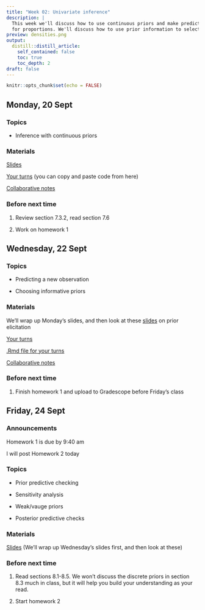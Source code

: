 ```yaml
---
title: "Week 02: Univariate inference"
description: |
  This week we'll discuss how to use continuous priors and make predictions 
  for proportions. We'll discuss how to use prior information to select prior distribution, and we'll start inference for a mean.
preview: densities.png
output:
  distill::distill_article:
    self_contained: false
    toc: true
    toc_depth: 2
draft: false
---
```



```r
knitr::opts_chunk$set(echo = FALSE)
```


## Monday, 20 Sept

### Topics

- Inference with continuous priors

### Materials

[Slides](https://aloy.github.io/stat340-notes-fa21/03-prop-continuous-prior.pdf)

[Your turns](https://aloy.github.io/stat340-notes-fa21/03H-posterior-examples) (you can copy and paste code from here) 

[Collaborative notes](https://docs.google.com/document/d/1hqi2f3YOLiJ7OVtRGa9TWrkF0sW-Mku4mA2kNc9tpSQ/edit?usp=sharing)





### Before next time

1. Review section 7.3.2, read section 7.6

1. Work on homework 1



## Wednesday, 22 Sept

### Topics

- Predicting a new observation

- Choosing informative priors

### Materials

We'll wrap up Monday's slides, and then look at these [slides](https://aloy.github.io/stat340-notes-fa21/04-prior-elicitation.pdf) on prior elicitation

[Your turns](https://aloy.github.io/stat340-notes-fa21/04H-prior-elicitation.pdf)

[.Rmd file for your turns](https://aloy.github.io/stat340-notes-fa21/04H-prior-elicitation.Rmd)

[Collaborative notes](https://docs.google.com/document/d/1hxxIdmDbJxphO1YEpr255HuUDCTMvfTEGXIcq-or5t8/edit?usp=sharing)


### Before next time


1. Finish homework 1 and upload to Gradescope before Friday's class

## Friday, 24 Sept

### Announcements

Homework 1 is due by 9:40 am

I will post Homework 2 today

### Topics

- Prior predictive checking

- Sensitivity analysis

- Weak/vauge priors

- Posterior predictive checks

### Materials

[Slides](https://aloy.github.io/stat340-notes-fa21/05-weak-priors.pdf) (We'll wrap up Wednesday's slides first, and then look at these)


### Before next time

1. Read sections 8.1-8.5. We won't discuss the discrete priors in section 8.3 much in class, but it will help you build your understanding as your read. 

2. Start homework 2




